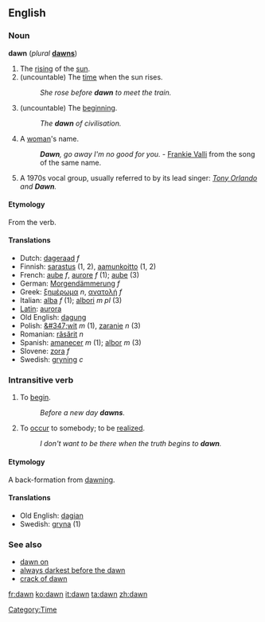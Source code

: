 {{see|Dawn}}
==English==

===Noun===
'''dawn''' (''plural'' '''[[dawns]]''')

# The [[rising]] of the [[sun]].
# (uncountable) The [[time]] when the sun rises. 
#:''She rose before '''dawn''' to meet the train.''
# (uncountable) The [[beginning]].
#:''The '''dawn''' of civilisation.''
# A [[woman]]'s name.  
#:'''''Dawn''', go away I'm no good for you.'' - [[w:Frankie Valli|Frankie Valli]] from the song of the same name.
# A 1970s vocal group, usually referred to by its lead singer: ''[[w:Tony Orlando|Tony Orlando]] and '''Dawn'''.''

====Etymology====
From the verb.

====Translations====
*Dutch: [[dageraad]] ''f''
*Finnish: [[sarastus]] (1, 2), [[aamunkoitto]] (1, 2)
*French: [[aube]] ''f'', [[aurore]] ''f'' (1); [[aube]] (3)
*German: [[Morgendämmerung]] ''f''
*Greek: [[ξημέρωμα]] ''n'', [[ανατολή]] ''f''
*Italian: [[alba]] ''f'' (1); [[albori]] ''m pl'' (3)
*[[Latin]]: [[aurora]]
*Old English: [[dagung]]
*Polish: [[&#347;wit]] ''m'' (1), [[zaranie]] ''n'' (3)
*Romanian: [[răsărit]] ''n''
*Spanish: [[amanecer]] ''m'' (1); [[albor]] ''m'' (3)
*Slovene: [[zora]] ''f''
*Swedish: [[gryning]] ''c''

===Intransitive verb===
{{en-infl-reg-consonant|dawn||}}

# To [[begin]].
#:''Before a new day '''dawns'''.''
# To [[occur]] to somebody; to be [[realize]]d.
#:''I don't want to be there when the truth begins to '''dawn'''.''

====Etymology====
A back-formation from [[dawning]].

====Translations====
*Old English: [[dagian]]
*Swedish: [[gryna]] (1)

===See also===
*[[dawn on]]
*[[always darkest before the dawn]]
*[[crack of dawn]]

[[Category:Time]]

[[fr:dawn]]
[[ko:dawn]]
[[it:dawn]]
[[ta:dawn]]
[[zh:dawn]]